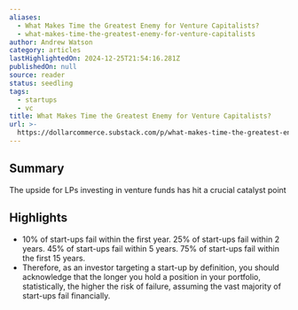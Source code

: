 ```yaml
---
aliases:
  - What Makes Time the Greatest Enemy for Venture Capitalists?
  - what-makes-time-the-greatest-enemy-for-venture-capitalists
author: Andrew Watson
category: articles
lastHighlightedOn: 2024-12-25T21:54:16.281Z
publishedOn: null
source: reader
status: seedling
tags:
  - startups
  - vc
title: What Makes Time the Greatest Enemy for Venture Capitalists?
url: >-
  https://dollarcommerce.substack.com/p/what-makes-time-the-greatest-enemy-for-investors?utm_source=post-email-title&publication_id=2682667&post_id=151639720&utm_campaign=email-post-title&isFreemail=true&r=31t9d7&triedRedirect=true&utm_medium=email
---
```

## Summary

The upside for LPs investing in venture funds has hit a crucial catalyst point

## Highlights

- 10% of start-ups fail within the first year.
  25% of start-ups fail within 2 years.
  45% of start-ups fail within 5 years.
  75% of start-ups fail within the first 15 years.
- Therefore, as an investor targeting a start-up by definition, you should acknowledge that the longer you hold a position in your portfolio, statistically, the higher the risk of failure, assuming the vast majority of start-ups fail financially.
